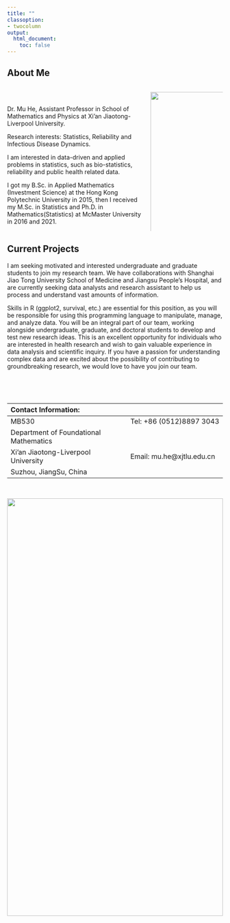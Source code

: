 ```yaml
---
title: ""
classoption:
- twocolumn
output:
  html_document:
    toc: false
---
```


## About Me 

:::::::::::::: {.columns}
::: {.column width="65%"}


$~$

Dr. Mu He, Assistant Professor in School of Mathematics and Physics at Xi'an Jiaotong-Liverpool University.


Research interests: Statistics, Reliability and Infectious Disease Dynamics.

I am interested in data-driven and applied problems in statistics, such as bio-statistics, reliability and public health related data. 

I got my B.Sc. in Applied Mathematics (Investment Science) at the Hong Kong Polytechnic University in 2015, then I received my M.Sc. in Statistics and Ph.D. in Mathematics(Statistics) at McMaster University in 2016 and 2021. 



:::
::: {.column width="35%"}

![](http://profile.xjtlu.edu.cn/upload/9g2dtmcssCSIyqBnYR8D.JPG){width=120%}

:::
::::::::::::::

## Current Projects

I am seeking motivated and interested undergraduate and graduate students to join my research team. We have collaborations with Shanghai Jiao Tong University School of Medicine and Jiangsu People's Hospital, and are currently seeking data analysts and research assistant to help us process and understand vast amounts of information.

Skills in R (ggplot2, survival, etc.) are essential for this position, as you will be responsible for using this programming language to manipulate, manage, and analyze data. You will be an integral part of our team, working alongside undergraduate, graduate, and doctoral students to develop and test new research ideas. This is an excellent opportunity for individuals who are interested in health research and wish to gain valuable experience in data analysis and scientific inquiry. If you have a passion for understanding complex data and are excited about the possibility of contributing to groundbreaking research, we would love to have you join our team.



$~$




$~$

|Contact Information:                                                              |
|:--------------------------------------------|------------------------------------|
| MB530                                       | Tel: +86 (0512)8897 3043           |
| Department of Foundational Mathematics      |                                    |
| Xi'an Jiaotong-Liverpool University         | Email: mu.he@xjtlu.edu.cn          |
| Suzhou, JiangSu, China                      |                                    |

$~$

![](https://www.xjtlu.edu.cn/wp-content/uploads/2022/09/campus-blossom-2.1f5be76d.jpg){width=100% height=50%}
